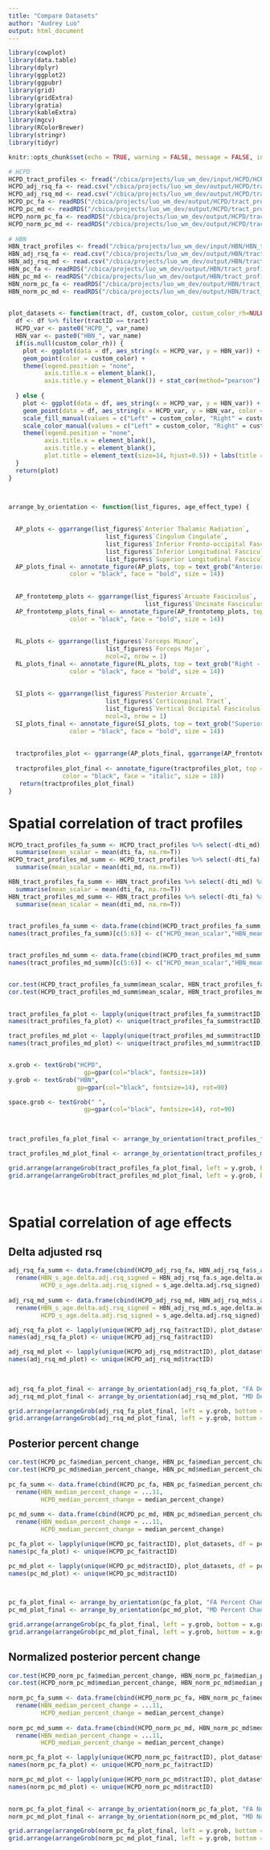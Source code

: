 ```yaml
---
title: "Compare Datasets"
author: "Audrey Luo"
output: html_document
---
```


```r
library(cowplot)
library(data.table)
library(dplyr)
library(ggplot2)
library(ggpubr)
library(grid)
library(gridExtra)
library(gratia)
library(kableExtra)
library(mgcv)
library(RColorBrewer)
library(stringr)
library(tidyr)

knitr::opts_chunk$set(echo = TRUE, warning = FALSE, message = FALSE, include = TRUE) 

```



```r
# HCPD
HCPD_tract_profiles <- fread("/cbica/projects/luo_wm_dev/input/HCPD/HCPD_tractprofiles/all_subjects/collated_tract_profiles_reoriented.tsv")
HCPD_adj_rsq_fa <- read.csv("/cbica/projects/luo_wm_dev/output/HCPD/tract_profiles/GAM/dti_fa/GAMresults.dti_fa.age_reoriented.csv")
HCPD_adj_rsq_md <- read.csv("/cbica/projects/luo_wm_dev/output/HCPD/tract_profiles/GAM/dti_md/GAMresults.dti_md.age_reoriented.csv")
HCPD_pc_fa <- readRDS("/cbica/projects/luo_wm_dev/output/HCPD/tract_profiles/GAM/dti_fa/posterior_percentchange/HCPD_posterior_percentchange_reoriented.RData")
HCPD_pc_md <- readRDS("/cbica/projects/luo_wm_dev/output/HCPD/tract_profiles/GAM/dti_md/posterior_percentchange/HCPD_posterior_percentchange_reoriented.RData")
HCPD_norm_pc_fa <- readRDS("/cbica/projects/luo_wm_dev/output/HCPD/tract_profiles/GAM/dti_fa/posterior_percentchange/HCPD_posterior_percentchange_normalized_reoriented.RData")
HCPD_norm_pc_md <- readRDS("/cbica/projects/luo_wm_dev/output/HCPD/tract_profiles/GAM/dti_md/posterior_percentchange/HCPD_posterior_percentchange_normalized_reoriented.RData")
 
# HBN
HBN_tract_profiles <- fread("/cbica/projects/luo_wm_dev/input/HBN/HBN_tractprofiles/all_subjects/collated_tract_profiles_reoriented.tsv")
HBN_adj_rsq_fa <- read.csv("/cbica/projects/luo_wm_dev/output/HBN/tract_profiles/GAM/dti_fa/GAMresults.dti_fa.age_reoriented.csv")
HBN_adj_rsq_md <- read.csv("/cbica/projects/luo_wm_dev/output/HBN/tract_profiles/GAM/dti_md/GAMresults.dti_md.age_reoriented.csv")
HBN_pc_fa <- readRDS("/cbica/projects/luo_wm_dev/output/HBN/tract_profiles/GAM/dti_fa/posterior_percentchange/HBN_posterior_percentchange_reoriented.RData")
HBN_pc_md <- readRDS("/cbica/projects/luo_wm_dev/output/HBN/tract_profiles/GAM/dti_md/posterior_percentchange/HBN_posterior_percentchange_reoriented.RData")
HBN_norm_pc_fa <- readRDS("/cbica/projects/luo_wm_dev/output/HBN/tract_profiles/GAM/dti_fa/posterior_percentchange/HBN_posterior_percentchange_normalized_reoriented.RData")
HBN_norm_pc_md <- readRDS("/cbica/projects/luo_wm_dev/output/HBN/tract_profiles/GAM/dti_md/posterior_percentchange/HBN_posterior_percentchange_normalized_reoriented.RData")
 
```


```r
plot_datasets <- function(tract, df, custom_color, custom_color_rh=NULL, var_name) {
  df <- df %>% filter(tractID == tract)
  HCPD_var <- paste0("HCPD_", var_name)
  HBN_var <- paste0("HBN_", var_name)
  if(is.null(custom_color_rh)) {
    plot <- ggplot(data = df, aes_string(x = HCPD_var, y = HBN_var)) + stat_cor(data = df, method="pearson", aes_string(x = HCPD_var, y = HBN_var)) +
    geom_point(color = custom_color) +
    theme(legend.position = "none",
          axis.title.x = element_blank(),
          axis.title.y = element_blank()) + stat_cor(method="pearson")
    
  } else {
    plot <- ggplot(data = df, aes_string(x = HCPD_var, y = HBN_var)) + stat_cor(data = df, method="pearson", aes_string(x = HCPD_var, y = HBN_var)) + 
    geom_point(data = df, aes_string(x = HCPD_var, y = HBN_var, color = "hemi"),size = 1) +
    scale_fill_manual(values = c("Left" = custom_color, "Right" = custom_color_rh)) +
    scale_color_manual(values = c("Left" = custom_color, "Right" = custom_color_rh)) +
    theme(legend.position = "none",
          axis.title.x = element_blank(),
          axis.title.y = element_blank(),
          plot.title = element_text(size=14, hjust=0.5)) + labs(title = tract) 
  }
  return(plot)
}



arrange_by_orientation <- function(list_figures, age_effect_type) {
  
  
  AP_plots <- ggarrange(list_figures$`Anterior Thalamic Radiation`, 
                           list_figures$`Cingulum Cingulate`, 
                           list_figures$`Inferior Fronto-occipital Fasciculus`, 
                           list_figures$`Inferior Longitudinal Fasciculus`, 
                           list_figures$`Superior Longitudinal Fasciculus`, ncol=5, nrow = 1)
  AP_plots_final <- annotate_figure(AP_plots, top = text_grob("Anterior - Posterior", 
                 color = "black", face = "bold", size = 14))
  
  
  AP_frontotemp_plots <- ggarrange(list_figures$`Arcuate Fasciculus`,
                                      list_figures$`Uncinate Fasciculus`, ncol=2, nrow = 1)
  AP_frontotemp_plots_final <- annotate_figure(AP_frontotemp_plots, top = text_grob("Anterior - Posterior (Frontal - Temporal)", 
                 color = "black", face = "bold", size = 14))
  
   
  RL_plots <- ggarrange(list_figures$`Forceps Minor`, 
                           list_figures$`Forceps Major`,
                           ncol=2, nrow = 1)
  RL_plots_final <- annotate_figure(RL_plots, top = text_grob("Right - Left", 
                 color = "black", face = "bold", size = 14))
  
  
  SI_plots <- ggarrange(list_figures$`Posterior Arcuate`, 
                           list_figures$`Corticospinal Tract`,
                           list_figures$`Vertical Occipital Fasciculus`, common.legend=TRUE, legend=c("right"),
                           ncol=3, nrow = 1)
  SI_plots_final <- annotate_figure(SI_plots, top = text_grob("Superior - Inferior", 
                 color = "black", face = "bold", size = 14))
  
  
  tractprofiles_plot <- ggarrange(AP_plots_final, ggarrange(AP_frontotemp_plots_final, RL_plots_final, ncol = 2), SI_plots_final, nrow = 3)
  
  tractprofiles_plot_final <- annotate_figure(tractprofiles_plot, top = text_grob(age_effect_type, 
               color = "black", face = "italic", size = 18))
   return(tractprofiles_plot_final)
}

```

# Spatial correlation of tract profiles
```r
HCPD_tract_profiles_fa_summ <- HCPD_tract_profiles %>% select(-dti_md) %>% group_by(tractID, tract_hemi, nodeID, hemi) %>% 
  summarise(mean_scalar = mean(dti_fa, na.rm=T)) 
HCPD_tract_profiles_md_summ <- HCPD_tract_profiles %>% select(-dti_fa) %>% group_by(tractID, tract_hemi, nodeID, hemi) %>% 
  summarise(mean_scalar = mean(dti_md, na.rm=T))

HBN_tract_profiles_fa_summ <- HBN_tract_profiles %>% select(-dti_md) %>% group_by(tractID, tract_hemi, nodeID, hemi) %>% 
  summarise(mean_scalar = mean(dti_fa, na.rm=T)) 
HBN_tract_profiles_md_summ <- HBN_tract_profiles %>% select(-dti_fa) %>% group_by(tractID, tract_hemi, nodeID, hemi) %>% 
  summarise(mean_scalar = mean(dti_md, na.rm=T))
 

tract_profiles_fa_summ <- data.frame(cbind(HCPD_tract_profiles_fa_summ, HBN_tract_profiles_fa_summ$mean_scalar))  
names(tract_profiles_fa_summ)[c(5:6)] <- c("HCPD_mean_scalar","HBN_mean_scalar")


tract_profiles_md_summ <- data.frame(cbind(HCPD_tract_profiles_md_summ, HBN_tract_profiles_md_summ$mean_scalar))  
names(tract_profiles_md_summ)[c(5:6)] <- c("HCPD_mean_scalar","HBN_mean_scalar")


cor.test(HCPD_tract_profiles_fa_summ$mean_scalar, HBN_tract_profiles_fa_summ$mean_scalar)
cor.test(HCPD_tract_profiles_md_summ$mean_scalar, HBN_tract_profiles_md_summ$mean_scalar)
 

tract_profiles_fa_plot <- lapply(unique(tract_profiles_fa_summ$tractID), plot_datasets, df = tract_profiles_fa_summ, var_name = "mean_scalar", custom_color = "#831D69FF", custom_color_rh = "#FA9BAC")
names(tract_profiles_fa_plot) <- unique(tract_profiles_fa_summ$tractID)

tract_profiles_md_plot <- lapply(unique(tract_profiles_md_summ$tractID), plot_datasets, df = tract_profiles_md_summ, var_name = "mean_scalar", custom_color = "#831D69FF", custom_color_rh = "#FA9BAC")
names(tract_profiles_md_plot) <- unique(tract_profiles_md_summ$tractID)


x.grob <- textGrob("HCPD", 
                     gp=gpar(col="black", fontsize=14))
y.grob <- textGrob("HBN", 
                   gp=gpar(col="black", fontsize=14), rot=90)

space.grob <- textGrob(" ", 
                     gp=gpar(col="black", fontsize=14), rot=90)
  
 

tract_profiles_fa_plot_final <- arrange_by_orientation(tract_profiles_fa_plot, "Mean FA") 

tract_profiles_md_plot_final <- arrange_by_orientation(tract_profiles_md_plot, "Mean MD") 

grid.arrange(arrangeGrob(tract_profiles_fa_plot_final, left = y.grob, bottom = x.grob, right = space.grob))
grid.arrange(arrangeGrob(tract_profiles_md_plot_final, left = y.grob, bottom = x.grob, right = space.grob))

 
```


# Spatial correlation of age effects
## Delta adjusted rsq
```r

 
adj_rsq_fa_summ <- data.frame(cbind(HCPD_adj_rsq_fa, HBN_adj_rsq_fa$s_age.delta.adj.rsq_signed)) %>% 
  rename(HBN_s_age.delta.adj.rsq_signed = HBN_adj_rsq_fa.s_age.delta.adj.rsq_signed,
         HCPD_s_age.delta.adj.rsq_signed = s_age.delta.adj.rsq_signed)
 
adj_rsq_md_summ <- data.frame(cbind(HCPD_adj_rsq_md, HBN_adj_rsq_md$s_age.delta.adj.rsq_signed)) %>% 
  rename(HBN_s_age.delta.adj.rsq_signed = HBN_adj_rsq_md.s_age.delta.adj.rsq_signed,
         HCPD_s_age.delta.adj.rsq_signed = s_age.delta.adj.rsq_signed)

adj_rsq_fa_plot <- lapply(unique(HCPD_adj_rsq_fa$tractID), plot_datasets, df = adj_rsq_fa_summ, var_name = "s_age.delta.adj.rsq_signed", custom_color = "#831D69FF", custom_color_rh = "#FA9BAC")
names(adj_rsq_fa_plot) <- unique(HCPD_adj_rsq_fa$tractID)

adj_rsq_md_plot <- lapply(unique(HCPD_adj_rsq_md$tractID), plot_datasets, df = adj_rsq_md_summ, var_name = "s_age.delta.adj.rsq_signed", custom_color = "#831D69FF", custom_color_rh = "#FA9BAC")
names(adj_rsq_md_plot) <- unique(HCPD_adj_rsq_md$tractID)
 
 

adj_rsq_fa_plot_final <- arrange_by_orientation(adj_rsq_fa_plot, "FA Delta Adjusted Rsq") 
adj_rsq_md_plot_final <- arrange_by_orientation(adj_rsq_md_plot, "MD Delta Adjusted Rsq") 

grid.arrange(arrangeGrob(adj_rsq_fa_plot_final, left = y.grob, bottom = x.grob, right = space.grob))
grid.arrange(arrangeGrob(adj_rsq_md_plot_final, left = y.grob, bottom = x.grob, right = space.grob))
```


## Posterior percent change
```r

cor.test(HCPD_pc_fa$median_percent_change, HBN_pc_fa$median_percent_change)
cor.test(HCPD_pc_md$median_percent_change, HBN_pc_md$median_percent_change)
 
pc_fa_summ <- data.frame(cbind(HCPD_pc_fa, HBN_pc_fa$median_percent_change)) %>% 
  rename(HBN_median_percent_change = ...11,
         HCPD_median_percent_change = median_percent_change)
 
pc_md_summ <- data.frame(cbind(HCPD_pc_md, HBN_pc_md$median_percent_change)) %>% 
  rename(HBN_median_percent_change = ...11,
         HCPD_median_percent_change = median_percent_change)

pc_fa_plot <- lapply(unique(HCPD_pc_fa$tractID), plot_datasets, df = pc_fa_summ, var_name = "median_percent_change", custom_color = "#831D69FF", custom_color_rh = "#FA9BAC")
names(pc_fa_plot) <- unique(HCPD_pc_fa$tractID)

pc_md_plot <- lapply(unique(HCPD_pc_md$tractID), plot_datasets, df = pc_md_summ, var_name = "median_percent_change", custom_color = "#831D69FF", custom_color_rh = "#FA9BAC")
names(pc_md_plot) <- unique(HCPD_pc_md$tractID)
 


pc_fa_plot_final <- arrange_by_orientation(pc_fa_plot, "FA Percent Change") 
pc_md_plot_final <- arrange_by_orientation(pc_md_plot, "MD Percent Change") 

grid.arrange(arrangeGrob(pc_fa_plot_final, left = y.grob, bottom = x.grob, right = space.grob))
grid.arrange(arrangeGrob(pc_md_plot_final, left = y.grob, bottom = x.grob, right = space.grob))

```

## Normalized posterior percent change
```r

cor.test(HCPD_norm_pc_fa$median_percent_change, HBN_norm_pc_fa$median_percent_change)
cor.test(HCPD_norm_pc_md$median_percent_change, HBN_norm_pc_md$median_percent_change)
 
norm_pc_fa_summ <- data.frame(cbind(HCPD_norm_pc_fa, HBN_norm_pc_fa$median_percent_change)) %>% 
  rename(HBN_median_percent_change = ...11,
         HCPD_median_percent_change = median_percent_change)
 
norm_pc_md_summ <- data.frame(cbind(HCPD_norm_pc_md, HBN_norm_pc_md$median_percent_change)) %>% 
  rename(HBN_median_percent_change = ...11,
         HCPD_median_percent_change = median_percent_change)

norm_pc_fa_plot <- lapply(unique(HCPD_norm_pc_fa$tractID), plot_datasets, df = norm_pc_fa_summ, var_name = "median_percent_change", custom_color = "#831D69FF", custom_color_rh = "#FA9BAC")
names(norm_pc_fa_plot) <- unique(HCPD_norm_pc_fa$tractID)

norm_pc_md_plot <- lapply(unique(HCPD_norm_pc_md$tractID), plot_datasets, df = norm_pc_md_summ, var_name = "median_percent_change", custom_color = "#831D69FF", custom_color_rh = "#FA9BAC")
names(norm_pc_md_plot) <- unique(HCPD_norm_pc_md$tractID)
 

norm_pc_fa_plot_final <- arrange_by_orientation(norm_pc_fa_plot, "FA Normalized Percent Change") 
norm_pc_md_plot_final <- arrange_by_orientation(norm_pc_md_plot, "MD Normalized Percent Change") 

grid.arrange(arrangeGrob(norm_pc_fa_plot_final, left = y.grob, bottom = x.grob, right = space.grob))
grid.arrange(arrangeGrob(norm_pc_md_plot_final, left = y.grob, bottom = x.grob, right = space.grob))

```
